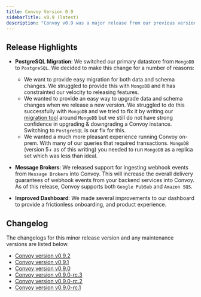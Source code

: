 ```yaml
---
title: Convoy Version 0.9
sidebarTitle: v0.9 (latest)
description: "Convoy v0.9 was a major release from our previous versions. We officially switched from `MongoDB` to `PostgreSQL`. We integrated two Message Brokers to ingest webhook events. Please read on to learn more about what we shipped in this release."
---
```

## Release Highlights

- **PostgreSQL Migration**: We switched our primary datastore from `MongoDB` to `PostgreSQL`. We decided to make this change for a number of reasons:

    -  We want to provide easy migration for both data and schema changes. We struggled to provide this with `MongoDB` and it has constrainted our velocity to releasing features.
    -  We wanted to provide an easy way to upgrade data and schema changes when we release a new version. We struggled to do this successfully with `MongoDB` and we tried to fix it by writing our [migration tool](https://getconvoy.io/blog/data-migrations-in-mongodb-using-golang) around `MongoDB` but we still do not have strong confidence in upgrading & downgrading a Convoy instance. Switching to `PostgreSQL` is our fix for this.
    -  We wanted a much more pleasant experience running Convoy on-prem. With many of our queries that required transactions. `MongoDB` (version 5+ as of this writing) you needed to run `MongoDB` as a replica set which was less than ideal.

- **Message Brokers**: We released support for ingesting webhook events from `Message Brokers` into Convoy. This will increase the overall delivery guarantees of webhook events from your backend services into Convoy. As of this release, Convoy supports both `Google PubSub` and `Amazon SQS`.

- **Improved Dashboard**: We made several improvements to our dashboard to provide a frictionless onboarding, and product experience.

## Changelog

The changelogs for this minor release version and any maintenance versions are listed below.

- [Convoy version v0.9.2](https://github.com/frain-dev/convoy/releases/tag/v0.9.2)
- [Convoy version v0.9.1](https://github.com/frain-dev/convoy/releases/tag/v0.9.1)
- [Convoy version v0.9.0](https://github.com/frain-dev/convoy/releases/tag/v0.9.0)
- [Convoy version v0.9.0-rc.3](https://github.com/frain-dev/convoy/releases/tag/v0.9.0-rc.3)
- [Convoy version v0.9.0-rc.2](https://github.com/frain-dev/convoy/releases/tag/v0.9.0-rc.2)
- [Convoy version v0.9.0-rc.1](https://github.com/frain-dev/convoy/releases/tag/v0.9.0-rc.1)

